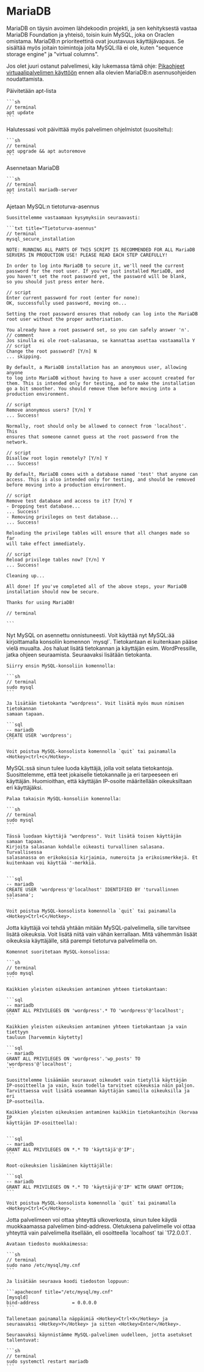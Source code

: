 # MariaDB

MariaDB on täysin avoimen lähdekoodin projekti, ja sen kehityksestä vastaa MariaDB Foundation ja yhteisö, toisin kuin MySQL, joka on Oraclen omistama. MariaDB:n prioriteettinä ovat joustavuus käyttäjävapaus. Se sisältää myös joitain toimintoja joita MySQL:llä ei ole, kuten "sequence storage engine" ja "virtual columns".

Jos olet juuri ostanut palvelimesi, käy lukemassa tämä ohje: [Pikaohjeet virtuaalipalvelimen käyttöön](../../quick-start) ennen alla olevien MariaDB:n asennusohjeiden
noudattamista.

<Stepper title="Sudo-käyttäjän lisääminen">
  <Step>
    Päivitetään apt-lista

    ```sh
    // terminal
    apt update
    ```
  </Step>
  <Step>
    Halutessasi voit päivittää myös palvelimen ohjelmistot (suositeltu):

    ```sh
    // terminal
    apt upgrade && apt autoremove
    ```
  </Step>
  <Step>
    Asennetaan MariaDB

    ```sh
    // terminal
    apt install mariadb-server
    ```
  </Step>
  <Step>
    Ajetaan MySQL:n tietoturva-asennus

    Suosittelemme vastaamaan kysymyksiin seuraavasti:

    ```txt title="Tietoturva-asennus"
    // terminal
    mysql_secure_installation

    NOTE: RUNNING ALL PARTS OF THIS SCRIPT IS RECOMMENDED FOR ALL MariaDB
    SERVERS IN PRODUCTION USE! PLEASE READ EACH STEP CAREFULLY!

    In order to log into MariaDB to secure it, we'll need the current
    password for the root user. If you've just installed MariaDB, and
    you haven't set the root password yet, the password will be blank,
    so you should just press enter here.

    // script
    Enter current password for root (enter for none):
    OK, successfully used password, moving on...

    Setting the root password ensures that nobody can log into the MariaDB
    root user without the proper authorisation.

    You already have a root password set, so you can safely answer 'n'.
    // comment
    Jos sinulla ei ole root-salasanaa, se kannattaa asettaa vastaamalla Y
    // script
    Change the root password? [Y/n] N
    ... skipping.

    By default, a MariaDB installation has an anonymous user, allowing anyone
    to log into MariaDB without having to have a user account created for
    them. This is intended only for testing, and to make the installation
    go a bit smoother. You should remove them before moving into a
    production environment.

    // script
    Remove anonymous users? [Y/n] Y
    ... Success!

    Normally, root should only be allowed to connect from 'localhost'. This
    ensures that someone cannot guess at the root password from the network.

    // script
    Disallow root login remotely? [Y/n] Y
    ... Success!

    By default, MariaDB comes with a database named 'test' that anyone can
    access. This is also intended only for testing, and should be removed
    before moving into a production environment.

    // script
    Remove test database and access to it? [Y/n] Y
    - Dropping test database...
    ... Success!
    - Removing privileges on test database...
    ... Success!

    Reloading the privilege tables will ensure that all changes made so far
    will take effect immediately.

    // script
    Reload privilege tables now? [Y/n] Y
    ... Success!

    Cleaning up...

    All done! If you've completed all of the above steps, your MariaDB
    installation should now be secure.

    Thanks for using MariaDB!

    // terminal

    ```
  </Step>
  <Step>
    Nyt MySQL on asennettu onnistuneesti. Voit käyttää nyt MySQL:ää kirjoittamalla
    konsoliin komennon `mysql`. Tietokantaan ei kuitenkaan pääse vielä muualta. Jos
    haluat lisätä tietokannan ja käyttäjän esim. WordPressille, jatka ohjeen
    seuraamista.
  </Step>
  <Step>
    Seuraavaksi lisätään tietokanta.

    Siirry ensin MySQL-konsoliin komennolla:

    ```sh
    // terminal
    sudo mysql
    ```

    Ja lisätään tietokanta "wordpress". Voit lisätä myös muun nimisen tietokannan
    samaan tapaan.

    ```sql
    -- mariadb
    CREATE USER 'wordpress';
    ```

    Voit poistua MySQL-konsolista komennolla `quit` tai painamalla <Hotkey>ctrl+c</Hotkey>.
  </Step>
  <Step>
    MySQL:ssä sinun tulee luoda käyttäjä, jolla voit selata tietokantoja.
    Suosittelemme, että teet jokaiselle tietokannalle ja eri tarpeeseen eri
    käyttäjän. Huomioithan, että käyttäjän IP-osoite määritellään oikeuksiltaan eri
    käyttäjäksi.

    Palaa takaisin MySQL-konsoliin komennolla:

    ```sh
    // terminal
    sudo mysql
    ```

    Tässä luodaan käyttäjä "wordpress". Voit lisätä toisen käyttäjän samaan tapaan.
    Kirjoita salasanan kohdalle oikeasti turvallinen salasana. Turvallisessa
    salasanassa on erikokoisia kirjaimia, numeroita ja erikoismerkkejä. Et
    kuitenkaan voi käyttää '-merkkiä.


    ```sql
    -- mariadb
    CREATE USER 'wordpress'@'localhost' IDENTIFIED BY 'turvallinnen salasana';
    ```

    Voit poistua MySQL-konsolista komennolla `quit` tai painamalla <Hotkey>Ctrl+C</Hotkey>.
  </Step>
  <Step>
    Jotta käyttäjä voi tehdä yhtään mitään MySQL-palvelimella, sille tarvitsee
    lisätä oikeuksia. Voit lisätä niitä vain vähän kerrallaan. Mitä vähemmän lisäät
    oikeuksia käyttäjälle, sitä parempi tietoturva palvelimella on.

    Komennot suoritetaan MySQL-konsolissa:

    ```sh
    // terminal
    sudo mysql
    ```

    Kaikkien yleisten oikeuksien antaminen yhteen tietokantaan:

    ```sql
    -- mariadb
    GRANT ALL PRIVILEGES ON 'wordpress'.* TO 'wordpress'@'localhost';
    ```

    Kaikkien yleisten oikeuksien antaminen yhteen tietokantaan ja vain tiettyyn
    tauluun [harvemmin käytetty]

    ```sql
    -- mariadb
    GRANT ALL PRIVILEGES ON 'wordpress'.'wp_posts' TO 'wordpress'@'localhost';
    ```

    Suosittelemme lisäämään seuraavat oikeudet vain tietyllä käyttäjän
    IP-osoitteella ja vain, kuin todella tarvitset oikeuksia näin paljon.
    Tarvittaessa voit lisätä useamman käyttäjän samoilla oikeuksilla ja eri
    IP-osotteilla.

    Kaikkien yleisten oikeuksien antaminen kaikkiin tietokantoihin (korvaa IP
    käyttäjän IP-osoitteella):


    ```sql
    -- mariadb
    GRANT ALL PRIVILEGES ON *.* TO 'käyttäjä'@'IP';
    ```

    Root-oikeuksien lisääminen käyttäjälle:

    ```sql
    -- mariadb
    GRANT ALL PRIVILEGES ON *.* TO 'käyttäjä'@'IP' WITH GRANT OPTION;
    ```

    Voit poistua MySQL-konsolista komennolla `quit` tai painamalla <Hotkey>Ctrl+C</Hotkey>.
  </Step>
  <Step>
    Jotta palvelimeen voi ottaa yhteyttä ulkoverkosta, sinun tulee käydä
    muokkaamassa palvelimen bind-address. Oletuksena palvelimelle voi ottaa yhteyttä
    vain palvelimella itsellään, eli osoitteella `localhost` tai `172.0.0.1`.

    Avataan tiedosto muokkaimessa:

    ```sh
    // terminal
    sudo nano /etc/mysql/my.cnf
    ```

    Ja lisätään seuraava koodi tiedoston loppuun:

    ```apacheconf title="/etc/mysql/my.cnf"
    [mysqld]
    bind-address            = 0.0.0.0
    ```

    Tallenetaan painamalla näppäimiä <Hotkey>Ctrl+X</Hotkey> ja seuraavaksi <Hotkey>Y</Hotkey> ja sitten <Hotkey>Enter</Hotkey>.

    Seuraavaksi käynnistämme MySQL-palvelimen uudelleen, jotta asetukset
    tallentuvat:

    ```sh
    // terminal
    sudo systemctl restart mariadb
    ```
  </Step>
</Stepper>


